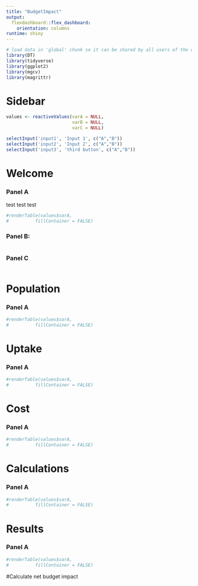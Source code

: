 ```yaml
---
title: "BudgetImpact"
output: 
  flexdashboard::flex_dashboard:
    orientation: columns
runtime: shiny
---
```


```r
# load data in 'global' chunk so it can be shared by all users of the dashboard
library(DT)
library(tidyverse)
library(ggplot2)
library(mgcv)
library(magrittr)

```

Sidebar {.sidebar}
=====================================
```r
values <- reactiveValues(varA = NULL,
                         varB = NULL,
                         varC = NULL)

selectInput('input1', 'Input 1', c("A","B"))
selectInput('input2', 'Input 2', c("A","B"))
selectInput('input3', 'third button', c("A","B"))
```

Welcome
=====================================  
### Panel A  {data-height=300}
test test test
```r
#renderTable(values$varA,
#          fillContainer = FALSE)

```

### Panel B: {data-height=150}
```r

```

### Panel C
```r


```


Population
=====================================  
### Panel A  {data-height=300}
```r
#renderTable(values$varA,
#          fillContainer = FALSE)

```


Uptake
=====================================  
### Panel A  {data-height=300}
```r
#renderTable(values$varA,
#          fillContainer = FALSE)

```


Cost
=====================================  
### Panel A  {data-height=300}
```r
#renderTable(values$varA,
#          fillContainer = FALSE)

```


Calculations
=====================================  
### Panel A  {data-height=300}
```r
#renderTable(values$varA,
#          fillContainer = FALSE)

```


Results
=====================================  
### Panel A  {data-height=300}
```r
#renderTable(values$varA,
#          fillContainer = FALSE)

```


#Calculate net budget impact

